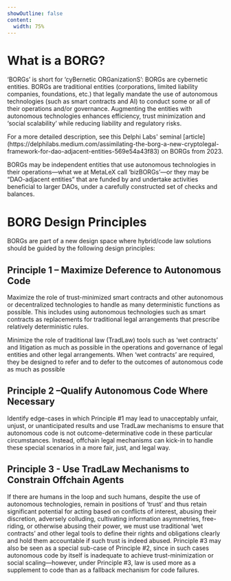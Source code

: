 ```yaml
---
showOutline: false
content: 
  width: 75%
---
```


# What is a BORG? 

‘BORGs’ is short for ‘cyBernetic ORGanizationS’: BORGs are cybernetic entities. BORGs are traditional entities (corporations, limited liability companies, foundations, etc.) that legally mandate the use of autonomous technologies (such as smart contracts and AI) to conduct some or all of their operations and/or governance. Augmenting the entities with autonomous technologies enhances efficiency, trust minimization and ‘social scalability’ while reducing liability and regulatory risks.

<Callout>
For a more detailed description, see this Delphi Labs' seminal [article](https://delphilabs.medium.com/assimilating-the-borg-a-new-cryptolegal-framework-for-dao-adjacent-entities-569e54a43f83) on BORGs from 2023.
</Callout>

 BORGs may be independent entities that use autonomous technologies in their operations—what we at MetaLeX call ‘bizBORGs’—or they may be “DAO-adjacent entities” that are funded by and undertake activities beneficial to larger DAOs, under a carefully constructed set of checks and balances.

# BORG Design Principles

BORGs are part of a new design space where hybrid/code law solutions should be guided by the following design principles:

## Principle 1 – Maximize Deference to Autonomous Code

Maximize the role of trust-minimized smart contracts and other autonomous or decentralized technologies to handle as many deterministic functions as possible. This includes using autonomous technologies such as smart contracts as  replacements for traditional legal arrangements that prescribe relatively deterministic rules.

Minimize the role of traditional law (TradLaw) tools such as ‘wet contracts’ and litigation as much as possible in the operations and governance of legal entities and other legal arrangements. When ‘wet contracts’ are required, they be designed to refer and to defer to the outcomes of autonomous code as much as possible

## Principle 2 –Qualify Autonomous Code Where Necessary

Identify edge-cases in which Principle #1 may lead to unacceptably unfair, unjust, or unanticipated results and use TradLaw mechanisms to ensure that autonomous code is not outcome-determinative code in these particular circumstances. Instead, offchain legal mechanisms can kick-in to handle these special scenarios in a more fair, just, and legal way.

## Principle 3 - Use TradLaw Mechanisms to Constrain Offchain Agents

If there are humans in the loop and such humans, despite the use of autonomous technologies, remain in positions of ‘trust’ and thus retain significant potential for acting based on conflicts of interest, abusing their discretion, adversely colluding, cultivating information asymmetries, free-riding, or otherwise abusing their power, we must use traditional ‘wet contracts’ and other legal tools to define their rights and obligations clearly and hold them accountable if such trust is indeed abused. Principle #3 may also be seen as a special sub-case of Principle #2, since in such cases autonomous code by itself is inadequate to achieve trust-minimization or social scaling—however, under Principle #3, law is used more as a supplement to code than as a fallback mechanism for code failures.
